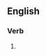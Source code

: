 ==English==

===Verb===
{{head|en|present participle}}

# {{present participle of|vascularize|lang=en|nocat=1}}